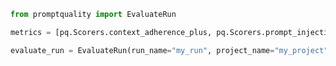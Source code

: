 ```py
from promptquality import EvaluateRun

metrics = [pq.Scorers.context_adherence_plus, pq.Scorers.prompt_injection]

evaluate_run = EvaluateRun(run_name="my_run", project_name="my_project", scorers=metrics)
```
